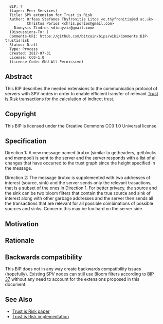 <pre>
  BIP: ?
  (Layer: Peer Services)
  Title: SPV extension for Trust is Risk
  Author: Orfeas Stefanos Thyfronitis Litos <o.thyfronitis@ed.ac.uk>
          Christos Porios <chris.porios@gmail.com>
  	Dionysis Zindros <dionyziz@gmail.com>
  (Discussions-To: )
  Comments-URI: https://github.com/bitcoin/bips/wiki/Comments:BIP-trustisrisk
  Status: Draft
  Type: Process
  Created: 2017-07-31
  License: CC0-1.0
  (License-Code: GNU-All-Permissive)
</pre>

==Abstract==

This BIP describes the needed extensions to the communication protocol of servers with SPV nodes in order to enable efficient
transfer of relevant [https://github.com/decrypto-org/TrustIsRisk.js Trust is Risk] transactions for the calculation of
indirect trust.

==Copyright==

This BIP is licensed under the Creative Commons CC0 1.0 Universal license.

==Specification==

Direction 1: A new message named tirutxo (similar to getheaders, getblocks and mempool) is sent to the server and the server
responds with a list of all changes that have occurred to the trust graph since the height specified in the message.

Direction 2: The message tirutxo is supplemented with two addresses of interest (source, sink) and the server sends only the
relevant trasactions, that is a subset of the ones in Direction 1. For better privacy, the source and the sink can be two
bloom filters that contain the true source and sink of interest along with other garbage addresses and the server then sends
all the transactions that are relevant for all possible combinations of possible sources and sinks. Concern: this may be too
hard on the server side.

==Motivation==

==Rationale==

==Backwards compatibility==

This BIP does not in any way create backwards compatibility issues (hopefully). Existing SPV nodes can still use Bloom filters
according to [https://github.com/bitcoin/bips/blob/master/bip-0037.mediawiki BIP 37] without any need to account for the
extensions proposed in this document.

==See Also==

* [https://github.com/decrypto-org/TrustIsRisk/raw/master/fc17.pdf Trust is Risk paper]
* [https://github.com/decrypto-org/TrustIsRisk.js Trust is Risk implementation]
